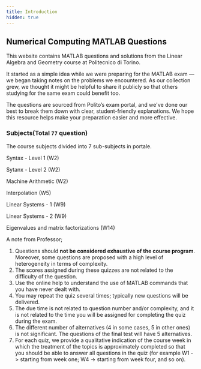 ```yaml
---
title: Introduction
hidden: true
---
```


## Numerical Computing MATLAB Questions

This website contains MATLAB questions and solutions from the Linear Algebra and Geometry course at Politecnico di Torino.

It started as a simple idea while we were preparing for the MATLAB exam — we began taking notes on the problems we encountered. As our collection grew, we thought it might be helpful to share it publicly so that others studying for the same exam could benefit too.

The questions are sourced from Polito’s exam portal, and we've done our best to break them down with clear, student-friendly explanations. We hope this resource helps make your preparation easier and more effective.

### Subjects(Total `77` question) 
The course subjects divided into 7 sub-subjects in portale.

Syntax - Level 1 (W2)

Sytanx - Level 2 (W2)

Machine Arithmetic (W2)

Interpolation (W5)

Linear Systems - 1 (W9)

Linear Systems - 2 (W9)

Eigenvalues and matrix factorizations (W14)


A note from Professor;

1. Questions should **not be considered exhaustive of the course program**. Moreover, some questions are proposed with a high level of heterogeneity in terms of complexity.
2. The scores assigned during these quizzes are not related to the difficulty of the question.
3. Use the online help to understand the use of MATLAB commands that you have never dealt with.
4. You may repeat the quiz several times; typically new questions will be delivered.
5. The due time is not related to question number and/or complexity, and it is not related to the time you will be assigned for completing the quiz during the exam.
6. The different number of alternatives (4 in some cases, 5 in other ones) is not significant. The questions of the final test will have 5 alternatives.
7. For each quiz, we provide a qualitative indication of the course week in which the treatment of the topics is approximately completed so that you should be able to answer all questions in the quiz (for example W1 -> starting from week one; W4 -> starting from week four, and so on).
